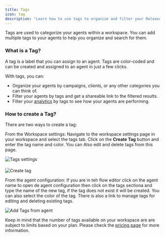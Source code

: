 ```yaml
---
title: Tags
icon: tag
description: "Learn how to use tags to organize and filter your Release0 agents effectively."
---
```


Tags are used to categorize your agents within a workspace. You can add multiple tags to your agents to help you organize and search for them.

### What is a Tag?
A tag is a label that you can assign to an agent. Tags are color-coded and can be created and assigned to an agent in just a few clicks.

With tags, you can:

- Organize your agents by campaigns, clients, or any other categories you can think of.
- Filter your agents by tags and get a shareable link to the filtered results.
- Filter your [analytics](/submission/analytics) by tags to see how your agents are performing.

### How to create a Tag?

There are two ways to create a tag:

From the Workspace settings: Navigate to the workspace settings page in your workspace and select the tags tab. Click on the **Create Tag** button and enter the tag name and color. You can Also edit and delete tags from this page.
<Frame style={{ maxWidth: '800px' }}>
  <img src="/images/workspace/tags-settings.png" alt="Tags settings" />
</Frame>

####
<Frame style={{ maxWidth: '400px' }}>
  <img src="/images/workspace/create-tag.png" alt="Create tag" />
</Frame>

From the agent configuration: If you are in teh flow editor click on the agent name to open de agent configuration then click on the tags sectiona and type the name of the new tag, if the tag does not exist it will be created. You can also select the color of the tag. There is also a link to manage tags for editing and deleting existing tags.

<Frame style={{ maxWidth: '600px' }}>
  <img src="/images/workspace/tags-agent.png" alt="Add Tags from agent" />
</Frame>

Keep in mind that the number of tags available on your workspace are are subject to limits based on your plan. Please check the [pricing page](https://release0.com/pricing) for more information.
